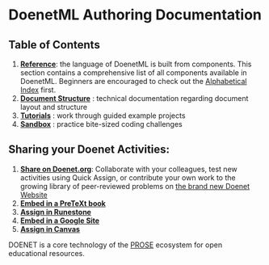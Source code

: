 # DoenetML Authoring Documentation

## Table of Contents
1. [**Reference**](reference/componentIndex.mdx): the language of DoenetML is built from components. This section
    contains a comprehensive list of all components available in DoenetML. 
    Beginners are encouraged to check out the [Alphabetical Index](reference/componentIndex.mdx) first.
2. [**Document Structure**](document_structure/essentialConcepts.mdx) : technical documentation regarding document layout and structure
3. [**Tutorials**](tutorials/introdTutorial/iT1-1-writing-mathematics.mdx) : work through guided example projects
5. [**Sandbox**](sandbox/puzzles.mdx) : practice bite-sized coding challenges 


## Sharing your Doenet Activities:
1. [**Share on Doenet.org**](tutorials/shareOnDoenet.mdx): Collaborate with your colleagues, test new activities using Quick Assign, or contribute
    your own work to the growing library of peer-reviewed problems on [the brand new Doenet Website](https://alpha.doenet.org/)
2. [**Embed in a PreTeXt book**](tutorials/embedInPretext.mdx)
3. [**Assign in Runestone**](tutorials/runestone.mdx)
3. [**Embed in a Google Site**](tutorials/googleSite.mdx)
3. [**Assign in Canvas**](tutorials/canvas.mdx)

 DOENET is a core technology of the [PROSE](https://prose.runestone.academy/) ecosystem for open educational resources.
